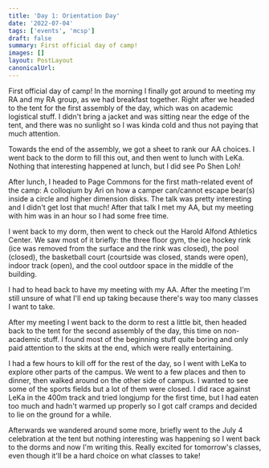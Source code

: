 ```yaml
---
title: 'Day 1: Orientation Day'
date: '2022-07-04'
tags: ['events', 'mcsp']
draft: false
summary: First official day of camp!
images: []
layout: PostLayout
canonicalUrl:
---
```


First official day of camp! In the morning I finally got around to meeting my RA and my RA group, as we had breakfast together. Right after we headed to the tent for the first assembly of the day, which was on academic logistical stuff. I didn't bring a jacket and was sitting near the edge of the tent, and there was no sunlight so I was kinda cold and thus not paying that much attention.

Towards the end of the assembly, we got a sheet to rank our AA choices. I went back to the dorm to fill this out, and then went to lunch with LeKa. Nothing that interesting happened at lunch, but I did see Po Shen Loh!

After lunch, I headed to Page Commons for the first math-related event of the camp: A colloqium by Ari on how a camper can/cannot escape bear(s) inside a circle and higher dimension disks. The talk was pretty interesting and I didn't get lost that much! After that talk I met my AA, but my meeting with him was in an hour so I had some free time.

I went back to my dorm, then went to check out the Harold Alfond Athletics Center. We saw most of it briefly: the three floor gym, the ice hockey rink (ice was removed from the surface and the rink was closed), the pool (closed), the basketball court (courtside was closed, stands were open), indoor track (open), and the cool outdoor space in the middle of the building.

I had to head back to have my meeting with my AA. After the meeting I'm still unsure of what I'll end up taking because there's way too many classes I want to take.

After my meeting I went back to the dorm to rest a little bit, then headed back to the tent for the second assembly of the day, this time on non-academic stuff. I found most of the beginning stuff quite boring and only paid attention to the skits at the end, which were really entertaining.

I had a few hours to kill off for the rest of the day, so I went with LeKa to explore other parts of the campus. We went to a few places and then to dinner, then walked around on the other side of campus. I wanted to see some of the sports fields but a lot of them were closed. I did race against LeKa in the 400m track and tried longjump for the first time, but I had eaten too much and hadn't warmed up properly so I got calf cramps and decided to lie on the ground for a while.

Afterwards we wandered around some more, briefly went to the July 4 celebration at the tent but nothing interesting was happening so I went back to the dorms and now I'm writing this. Really excited for tomorrow's classes, even though it'll be a hard choice on what classes to take!
